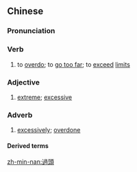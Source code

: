 {{also|过头}}
==Chinese==
{{zh-forms|s=过头}}

===Pronunciation===
{{zh-pron
|m=guòtóu
|c=gwo3 tau4
|h=pfs=ko-thèu
|mn=kòe-thâu/kè-thâu
|cat=v,a,adv
}}

===Verb===
{{zh-verb}}

# to [[overdo]]; to [[go too far]]; to [[exceed]] [[limit]]s

===Adjective===
{{zh-adj}}

# [[extreme]]; [[excessive]]

===Adverb===
{{zh-adv}}

# [[excessively]]; [[overdone]]
#: {{zh-x|她 把 披薩 烤 過頭 了。|She overcooked the pizza.}}

====Derived terms====
{{zh-der|睡過頭}}

[[zh-min-nan:過頭]]